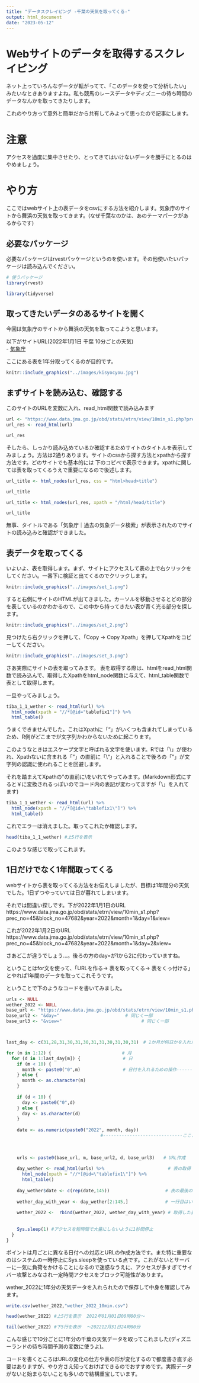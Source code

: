 ```yaml
---
title: "データスクレイピング -千葉の天気を取ってくる-"
output: html_document
date: "2023-05-12"
---
```


# Webサイトのデータを取得するスクレイピング

ネット上っていろんなデータが転がってて、「このデータを使って分析したい」みたいなときありますよね。私も競馬のレースデータやディズニーの待ち時間のデータなんかを取ってきたりします。


これのやり方って意外と簡単だから共有してみよって思ったので記事にします。



# 注意
アクセスを過度に集中させたり、とってきてはいけないデータを勝手にとるのはやめましょう。



# やり方
ここではwebサイト上の表データをcsvにする方法を紹介します。気象庁のサイトから舞浜の天気を取ってきます。(なぜ千葉なのかは、あのテーマパークがあるからです)


## 必要なパッケージ
必要なパッケージはrvestパッケージというのを使います。その他使いたいパッケージは読み込んでください。

```r
# 使うパッケージ
library(rvest)

library(tidyverse)
```


## 取ってきたいデータのあるサイトを開く
今回は気象庁のサイトから舞浜の天気を取ってこようと思います。

以下がサイトURL(2022年1月1日 千葉 10分ごとの天気)       
- [気象庁](https://www.data.jma.go.jp/obd/stats/etrn/view/10min_s1.php?prec_no=45&block_no=47682&year=2022&month=1&day=1&view=)

ここにある表を1年分取ってくるのが目的です。
```r
knitr::include_graphics("../images/kisyocyou.jpg")

```

## まずサイトを読み込む、確認する

このサイトのURLを変数に入れ、read_html関数で読み込みます
```r

url <- "https://www.data.jma.go.jp/obd/stats/etrn/view/10min_s1.php?prec_no=45&block_no=47682&year=2022&month=1&day=1&view="
url_res <- read_html(url)

url_res
```



そしたら、しっかり読み込めているか確認するためサイトのタイトルを表示してみましょう。方法は2通りあります。サイトのcssから探す方法とxpathから探す方法です。どのサイトでも基本的には
下のコピペで表示できます。xpathに関しては表を取ってくるうえで重要になるので後述します。
```r

url_title <- html_nodes(url_res, css = "html>head>title")

url_title

url_title <- html_nodes(url_res, xpath = "/html/head/title")

url_title

```

無事、タイトルである「気象庁｜過去の気象データ検索」が表示されたのでサイトの読み込みと確認ができました。


## 表データを取ってくる
いよいよ、表を取得します。まず、サイトにアクセスして表の上で右クリックをしてください。一番下に検証と出てくるのでクリックします。



```r
knitr::include_graphics("../images/set_1.png")

```





すると右側にサイトのHTMLが出てきました。カーソルを移動させるとどの部分を表しているのかわかるので、この中から持ってきたい表が青く光る部分を探します。
```r
knitr::include_graphics("../images/set_2.png")

```





見つけたら右クリックを押して、「Copy → Copy Xpath」を押してXpathをコピーしてください。
```r
knitr::include_graphics("../images/set_3.png")

```





さあ実際にサイトの表を取ってみます。
表を取得する際は、htmlをread_html関数で読み込んで、取得したXpathをhtml_node関数に与えて、html_table関数で表として取得します。

一旦やってみましょう。

```r
tiba_1_1_wether <- read_html(url) %>% 
  html_node(xpath = "//*[@id="tablefix1"]") %>% 
  html_table()
```

うまくできませんでした。これはXpathに「"」がいくつも含まれてしまっているため、R側がどこまでが文字列かわからないために起こります。


このようなときはエスケープ文字と呼ばれる文字を使います。Rでは「\\」が使われ、Xpathないに含まれる「”」の直前に「\\"」と入れることで後ろの「"」が文字列の認識に使われることを回避します。



それを踏まえてXpathの”の直前に\\をいれてやってみます。(Markdown形式にすると￥に変換されるっぽいのでコード内の表記が変わってますが「\\」を入れてます)
```r
tiba_1_1_wether <- read_html(url) %>% 
  html_node(xpath = "//*[@id=\"tablefix1\"]") %>% 
  html_table()
```



これでエラーは消えました。取ってこれたか確認します。
```r
head(tiba_1_1_wether) #上5行を表示
```

このような感じで取ってこれます。


## 1日だけでなく1年間取ってくる


webサイトから表を取ってくる方法をお伝えしましたが、目標は1年間分の天気でした。1日ずつやっていては日が暮れてしまいます。


それでは間違い探しです。下が2022年1月1日のURL
https://www.data.jma.go.jp/obd/stats/etrn/view/10min_s1.php?prec_no=45&block_no=47682&year=2022&month=1&day=1&view=

これが2022年1月2日のURL
https://www.data.jma.go.jp/obd/stats/etrn/view/10min_s1.php?prec_no=45&block_no=47682&year=2022&month=1&day=2&view=



さあどこが違うでしょう...。後ろの方のday=が1から2に代わっていますね。


ということはfor文を使って、「URLを作る→ 表を取ってくる→ 表をくっ付ける」とやれば1年間のデータを取ってこれそうです。


ということで下のようなコードを書いてみました。

```r

urls <- NULL 
wether_2022 <- NULL
base_url <- "https://www.data.jma.go.jp/obd/stats/etrn/view/10min_s1.php?prec_no=45&block_no=47682&year=2022&month="　# 取りたいデータがあるURLの一部
base_url2 <- "&day="　　　　　　　　　　　　　　　# 同じく一部
base_url3 <- "&view="                              # 同じく一部



last_day <- c(31,28,31,30,31,30,31,31,30,31,30,31)　# 1か月が何日かを入れたベクトル

for (m in 1:12) {　                         # 月
  for (d in 1:last_day[m]) {                # 日
    if (m < 10) {
      month <- paste0("0",m)                # 日付を入れるための操作-----------------
    } else {
      month <- as.character(m)
    }
    
    if (d < 10) {
      day <- paste0("0",d)
    } else {
      day <- as.character(d)
    }
    
    date <- as.numeric(paste0("2022", month, day))
    　　　　　　　　　　　　　　　　　　　#------------------------------ここまで
    
    
    
    urls <- paste0(base_url, m, base_url2, d, base_url3)　　# URL作成
    
    day_wether <- read_html(urls) %>%                        # 表の取得
      html_node(xpath = "//*[@id=\"tablefix1\"]") %>% 
      html_table()
    
    day_wether$date <- c(rep(date,145))                     # 表の最後の列に日付のデータを追加
    
    wether_day_with_year <- day_wether[2:145,]              # 一行目はいらないのでカット
    
    wether_2022 <-  rbind(wether_2022, wether_day_with_year) # 取得した表を1月1日からくっ付けていく
    
    
    Sys.sleep(1) #アクセスを短時間で大量にしないように1秒間停止
  }
}

```

ポイントは月ごとに異なる日付への対応とURLの作成方法です。また特に重要なのはシステムの一時停止にSys.sleepを使っている点です。これがないとサーバーに一気に負荷をかけることになるので迷惑なうえに、アクセスが多すぎてサイバー攻撃とみなされ一定時間アクセスをブロック可能性があります。


wether_2022に1年分の天気データを入れられたので保存して中身を確認してみます。
```r
write.csv(wether_2022,"wether_2022_10min.csv")

head(wether_2022) #上5行を表示  2022年01月01日00時00分～

tail(wether_2022) #下5行を表示  ～202212月31日24時00分
```


こんな感じで10分ごとに1年分の千葉の天気データを取ってこれました(ディズニーランドの待ち時間予測の変数に使うよ)。


コードを書くところはURLの変化の仕方や表の形が変化するので都度書き直す必要はありますが、やり方さえ知っておけばできるのでおすすめです。実際データがないと始まらないことも多いので結構重宝しています。

